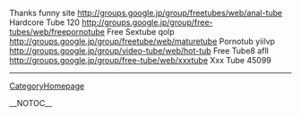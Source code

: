 Thanks funny site http://groups.google.jp/group/freetubes/web/anal-tube Hardcore Tube  120 http://groups.google.jp/group/free-tubes/web/freepornotube Free Sextube  qolp http://groups.google.jp/group/freetube/web/maturetube Pornotub  yiilvp http://groups.google.jp/group/video-tube/web/hot-tub Free Tube8  afll http://groups.google.jp/group/free-tube/web/xxxtube Xxx Tube  45099
----
[[CategoryHomepage]]

__NOTOC__